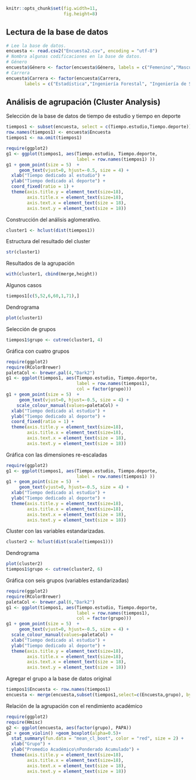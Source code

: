 ```r
knitr::opts_chunk$set(fig.width=11, 
                      fig.height=8)
```


## Lectura de la base de datos
```r
# Lee la base de datos.
encuesta <- read.csv2("Encuesta2.csv", encoding = "utf-8")
# Nombra algunas codificaciones en la base de datos.
# Género
encuesta$Género <- factor(encuesta$Género, labels = c("Femenino","Masculino"))
# Carrera
encuesta$Carrera <- factor(encuesta$Carrera, 
       labels = c("Estadística","Ingeniería Forestal", "Ingeniería de Sistemas"))
```

## Análisis de agrupación (Cluster Analysis)

Selección de la base de datos de tiempo de estudio y tiempo en deporte
```r
tiempos1 <- subset(encuesta, select = c(Tiempo.estudio,Tiempo.deporte))
row.names(tiempos1) <- encuesta$Encuesta
tiempos1 <- na.omit(tiempos1)
```


```r
require(ggplot2)
g1 <- ggplot(tiempos1, aes(Tiempo.estudio, Tiempo.deporte, 
                           label = row.names(tiempos1) ))
g1 + geom_point(size = 5)  +
     geom_text(vjust=0, hjust=-0.5, size = 4) +
  xlab("Tiempo dedicado al estudio") +
  ylab("Tiempo dedicado al deporte") +
  coord_fixed(ratio = 1) +
  theme(axis.title.y = element_text(size=18),
        axis.title.x = element_text(size=18),
        axis.text.x = element_text(size = 18),
        axis.text.y = element_text(size = 18))
```

Construcción del análisis aglomerativo.
```r
cluster1 <- hclust(dist(tiempos1))
```

Estructura del resultado del cluster
```r
str(cluster1)
```

Resultados de la agrupación

```r
with(cluster1, cbind(merge,height))
```

Algunos casos
```r
tiempos1[c(5,52,6,60,1,71),]
```


Dendrograma
```r
plot(cluster1)
```

Selección de grupos
```r
tiempos1$grupo <- cutree(cluster1, 4)
```


Gráfica con cuatro grupos
```r
require(ggplot2)
require(RColorBrewer)
paletaCol <- brewer.pal(4,"Dark2")
g1 <- ggplot(tiempos1, aes(Tiempo.estudio, Tiempo.deporte, 
                           label = row.names(tiempos1),
                           col = factor(grupo)))
g1 + geom_point(size = 5)  +
     geom_text(vjust=0, hjust=-0.5, size = 4) +
    scale_colour_manual(values=paletaCol) +
  xlab("Tiempo dedicado al estudio") +
  ylab("Tiempo dedicado al deporte") +
  coord_fixed(ratio = 1) +
  theme(axis.title.y = element_text(size=18),
        axis.title.x = element_text(size=18),
        axis.text.x = element_text(size = 18),
        axis.text.y = element_text(size = 18))
```


Gráfica con las dimensiones re-escaladas

```r
require(ggplot2)
g1 <- ggplot(tiempos1, aes(Tiempo.estudio, Tiempo.deporte, 
                           label = row.names(tiempos1) ))
g1 + geom_point(size = 5)  +
     geom_text(vjust=0, hjust=-0.5, size = 4) +
  xlab("Tiempo dedicado al estudio") +
  ylab("Tiempo dedicado al deporte") +
  theme(axis.title.y = element_text(size=18),
        axis.title.x = element_text(size=18),
        axis.text.x = element_text(size = 18),
        axis.text.y = element_text(size = 18))
```

Cluster con las variables estandarizadas.

```r
cluster2 <- hclust(dist(scale(tiempos1)))
```

Dendrograma
```r
plot(cluster2)
tiempos1$grupo <- cutree(cluster2, 6)
```


Gráfica con seis grupos (variables estandarizadas)
```r
require(ggplot2)
require(RColorBrewer)
paletaCol <- brewer.pal(6,"Dark2")
g1 <- ggplot(tiempos1, aes(Tiempo.estudio, Tiempo.deporte, 
                           label = row.names(tiempos1),
                           col = factor(grupo)))
g1 + geom_point(size = 5)  +
     geom_text(vjust=0, hjust=-0.5, size = 4) +
  scale_colour_manual(values=paletaCol) +
  xlab("Tiempo dedicado al estudio") +
  ylab("Tiempo dedicado al deporte") +
  theme(axis.title.y = element_text(size=18),
        axis.title.x = element_text(size=18),
        axis.text.x = element_text(size = 18),
        axis.text.y = element_text(size = 18))
```

Agregar el grupo a la base de datos original

```r
tiempos1$Encuesta <- row.names(tiempos1)
encuesta <- merge(encuesta,subset(tiempos1,select=c(Encuesta,grupo), by = Encuesta))
```

Relación de la agrupación con el rendimiento académico
```r
require(ggplot2)
require(Hmisc)
g2 <- ggplot(encuesta, aes(factor(grupo), PAPA))
g2 + geom_violin() +geom_boxplot(alpha=0.5)+
  stat_summary(fun.data = "mean_cl_boot", color = "red", size = 2) +
  xlab("Grupo") +
  ylab("Promedio Académico\nPonderado Acumulado") +
  theme(axis.title.y = element_text(size=18),
        axis.title.x = element_text(size=18),
        axis.text.x = element_text(size = 18),
        axis.text.y = element_text(size = 18))
```

